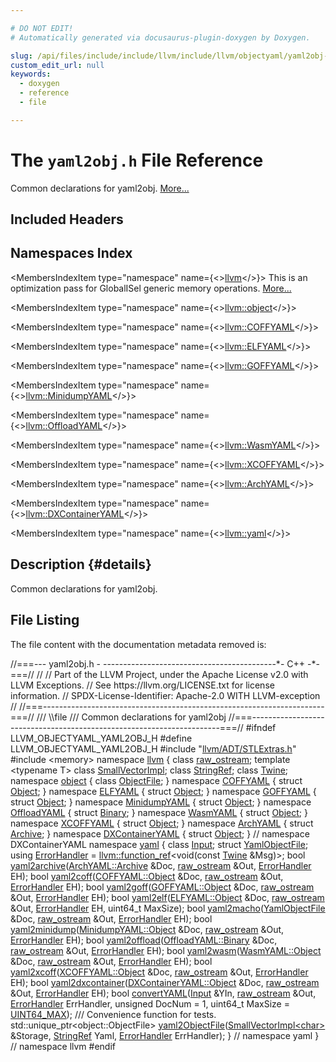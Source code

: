 ```yaml
---

# DO NOT EDIT!
# Automatically generated via docusaurus-plugin-doxygen by Doxygen.

slug: /api/files/include/include/llvm/include/llvm/objectyaml/yaml2obj-h
custom_edit_url: null
keywords:
  - doxygen
  - reference
  - file

---
```





# The `yaml2obj.h` File Reference

<DoxygenPage pluginConfig={pluginConfig}>

Common declarations for yaml2obj. <a href="#details">More...</a>

## Included Headers

<IncludesList>
<IncludesListItem
  filePath="llvm/ADT/STLExtras.h"
  permalink="/docs/api/files/include/include/llvm/include/llvm/adt/stlextras-h"
  isLocal="true" />
<IncludesListItem
  filePath="memory"
  permalink=""
  isLocal="false" />
</IncludesList>

## Namespaces Index

<MembersIndex>

<MembersIndexItem
  type="namespace"
  name={<><a href="/docs/api/namespaces/llvm">llvm</a></>}>
This is an optimization pass for GlobalISel generic memory operations. <a href="/docs/api/namespaces/llvm/#details">More...</a>
</MembersIndexItem>

<MembersIndexItem
  type="namespace"
  name={<><a href="/docs/api/namespaces/llvm/object">llvm::object</a></>}>
</MembersIndexItem>

<MembersIndexItem
  type="namespace"
  name={<><a href="/docs/api/namespaces/llvm/coffyaml">llvm::COFFYAML</a></>}>
</MembersIndexItem>

<MembersIndexItem
  type="namespace"
  name={<><a href="/docs/api/namespaces/llvm/elfyaml">llvm::ELFYAML</a></>}>
</MembersIndexItem>

<MembersIndexItem
  type="namespace"
  name={<><a href="/docs/api/namespaces/llvm/goffyaml">llvm::GOFFYAML</a></>}>
</MembersIndexItem>

<MembersIndexItem
  type="namespace"
  name={<><a href="/docs/api/namespaces/llvm/minidumpyaml">llvm::MinidumpYAML</a></>}>
</MembersIndexItem>

<MembersIndexItem
  type="namespace"
  name={<><a href="/docs/api/namespaces/llvm/offloadyaml">llvm::OffloadYAML</a></>}>
</MembersIndexItem>

<MembersIndexItem
  type="namespace"
  name={<><a href="/docs/api/namespaces/llvm/wasmyaml">llvm::WasmYAML</a></>}>
</MembersIndexItem>

<MembersIndexItem
  type="namespace"
  name={<><a href="/docs/api/namespaces/llvm/xcoffyaml">llvm::XCOFFYAML</a></>}>
</MembersIndexItem>

<MembersIndexItem
  type="namespace"
  name={<><a href="/docs/api/namespaces/llvm/archyaml">llvm::ArchYAML</a></>}>
</MembersIndexItem>

<MembersIndexItem
  type="namespace"
  name={<><a href="/docs/api/namespaces/llvm/dxcontaineryaml">llvm::DXContainerYAML</a></>}>
</MembersIndexItem>

<MembersIndexItem
  type="namespace"
  name={<><a href="/docs/api/namespaces/llvm/yaml">llvm::yaml</a></>}>
</MembersIndexItem>

</MembersIndex>

## Description {#details}

Common declarations for yaml2obj.

## File Listing

The file content with the documentation metadata removed is:

<ProgramListing>

<Link id="l00001" /><CodeLine lineNumber="1"><span class="doxyHighlightComment">//===--- yaml2obj.h - -------------------------------------------&#42;- C++ -&#42;-===//</span></CodeLine>
<Link id="l00002" /><CodeLine lineNumber="2"><span class="doxyHighlightComment">//</span></CodeLine>
<Link id="l00003" /><CodeLine lineNumber="3"><span class="doxyHighlightComment">// Part of the LLVM Project, under the Apache License v2.0 with LLVM Exceptions.</span></CodeLine>
<Link id="l00004" /><CodeLine lineNumber="4"><span class="doxyHighlightComment">// See https://llvm.org/LICENSE.txt for license information.</span></CodeLine>
<Link id="l00005" /><CodeLine lineNumber="5"><span class="doxyHighlightComment">// SPDX-License-Identifier: Apache-2.0 WITH LLVM-exception</span></CodeLine>
<Link id="l00006" /><CodeLine lineNumber="6"><span class="doxyHighlightComment">//</span></CodeLine>
<Link id="l00007" /><CodeLine lineNumber="7"><span class="doxyHighlightComment">//===----------------------------------------------------------------------===//</span></CodeLine>
<Link id="l00008" /><CodeLine lineNumber="8"><span class="doxyHighlightComment">/// \\file</span></CodeLine>
<Link id="l00009" /><CodeLine lineNumber="9"><span class="doxyHighlightComment">/// Common declarations for yaml2obj</span></CodeLine>
<Link id="l00010" /><CodeLine lineNumber="10"><span class="doxyHighlightComment">//===----------------------------------------------------------------------===//</span></CodeLine>
<Link id="l00011" /><CodeLine lineNumber="11"><span class="doxyHighlightPreprocessor">#ifndef LLVM&#95;OBJECTYAML&#95;YAML2OBJ&#95;H</span></CodeLine>
<Link id="l00012" /><CodeLine lineNumber="12"><span class="doxyHighlightPreprocessor">#define LLVM&#95;OBJECTYAML&#95;YAML2OBJ&#95;H</span></CodeLine>
<Link id="l00013" /><CodeLine lineNumber="13"></CodeLine>
<Link id="l00014" /><CodeLine lineNumber="14"><span class="doxyHighlightPreprocessor">#include &quot;<a href="/docs/api/files/include/include/llvm/include/llvm/adt/stlextras-h">llvm/ADT/STLExtras.h</a>&quot;</span></CodeLine>
<Link id="l00015" /><CodeLine lineNumber="15"><span class="doxyHighlightPreprocessor">#include &lt;memory&gt;</span></CodeLine>
<Link id="l00016" /><CodeLine lineNumber="16"></CodeLine>
<Link id="l00017" /><CodeLine lineNumber="17"><span class="doxyHighlightKeyword">namespace </span><span class="doxyHighlight"><a href="/docs/api/namespaces/llvm">llvm</a> &#123;</span></CodeLine>
<Link id="l00018" /><CodeLine lineNumber="18"><span class="doxyHighlightKeyword">class </span><span class="doxyHighlight"><a href="/docs/api/classes/llvm/raw-ostream">raw&#95;ostream</a>;</span></CodeLine>
<Link id="l00019" /><CodeLine lineNumber="19"><span class="doxyHighlightKeyword">template</span><span class="doxyHighlight"> &lt;</span><span class="doxyHighlightKeyword">typename</span><span class="doxyHighlight"> T&gt; </span><span class="doxyHighlightKeyword">class </span><span class="doxyHighlight"><a href="/docs/api/classes/llvm/smallvectorimpl">SmallVectorImpl</a>;</span></CodeLine>
<Link id="l00020" /><CodeLine lineNumber="20"><span class="doxyHighlightKeyword">class </span><span class="doxyHighlight"><a href="/docs/api/classes/llvm/stringref">StringRef</a>;</span></CodeLine>
<Link id="l00021" /><CodeLine lineNumber="21"><span class="doxyHighlightKeyword">class </span><span class="doxyHighlight"><a href="/docs/api/classes/llvm/twine">Twine</a>;</span></CodeLine>
<Link id="l00022" /><CodeLine lineNumber="22"></CodeLine>
<Link id="l00023" /><CodeLine lineNumber="23"><span class="doxyHighlightKeyword">namespace </span><span class="doxyHighlight"><a href="/docs/api/namespaces/llvm/object">object</a> &#123;</span></CodeLine>
<Link id="l00024" /><CodeLine lineNumber="24"><span class="doxyHighlightKeyword">class </span><span class="doxyHighlight"><a href="/docs/api/classes/llvm/object/objectfile">ObjectFile</a>;</span></CodeLine>
<Link id="l00025" /><CodeLine lineNumber="25"><span class="doxyHighlight">&#125;</span></CodeLine>
<Link id="l00026" /><CodeLine lineNumber="26"></CodeLine>
<Link id="l00027" /><CodeLine lineNumber="27"><span class="doxyHighlightKeyword">namespace </span><span class="doxyHighlight"><a href="/docs/api/namespaces/llvm/coffyaml">COFFYAML</a> &#123;</span></CodeLine>
<Link id="l00028" /><CodeLine lineNumber="28"><span class="doxyHighlightKeyword">struct </span><span class="doxyHighlight"><a href="/docs/api/structs/llvm/coffyaml/object">Object</a>;</span></CodeLine>
<Link id="l00029" /><CodeLine lineNumber="29"><span class="doxyHighlight">&#125;</span></CodeLine>
<Link id="l00030" /><CodeLine lineNumber="30"></CodeLine>
<Link id="l00031" /><CodeLine lineNumber="31"><span class="doxyHighlightKeyword">namespace </span><span class="doxyHighlight"><a href="/docs/api/namespaces/llvm/elfyaml">ELFYAML</a> &#123;</span></CodeLine>
<Link id="l00032" /><CodeLine lineNumber="32"><span class="doxyHighlightKeyword">struct </span><span class="doxyHighlight"><a href="/docs/api/structs/llvm/elfyaml/object">Object</a>;</span></CodeLine>
<Link id="l00033" /><CodeLine lineNumber="33"><span class="doxyHighlight">&#125;</span></CodeLine>
<Link id="l00034" /><CodeLine lineNumber="34"></CodeLine>
<Link id="l00035" /><CodeLine lineNumber="35"><span class="doxyHighlightKeyword">namespace </span><span class="doxyHighlight"><a href="/docs/api/namespaces/llvm/goffyaml">GOFFYAML</a> &#123;</span></CodeLine>
<Link id="l00036" /><CodeLine lineNumber="36"><span class="doxyHighlightKeyword">struct </span><span class="doxyHighlight"><a href="/docs/api/structs/llvm/goffyaml/object">Object</a>;</span></CodeLine>
<Link id="l00037" /><CodeLine lineNumber="37"><span class="doxyHighlight">&#125;</span></CodeLine>
<Link id="l00038" /><CodeLine lineNumber="38"></CodeLine>
<Link id="l00039" /><CodeLine lineNumber="39"><span class="doxyHighlightKeyword">namespace </span><span class="doxyHighlight"><a href="/docs/api/namespaces/llvm/minidumpyaml">MinidumpYAML</a> &#123;</span></CodeLine>
<Link id="l00040" /><CodeLine lineNumber="40"><span class="doxyHighlightKeyword">struct </span><span class="doxyHighlight"><a href="/docs/api/structs/llvm/minidumpyaml/object">Object</a>;</span></CodeLine>
<Link id="l00041" /><CodeLine lineNumber="41"><span class="doxyHighlight">&#125;</span></CodeLine>
<Link id="l00042" /><CodeLine lineNumber="42"></CodeLine>
<Link id="l00043" /><CodeLine lineNumber="43"><span class="doxyHighlightKeyword">namespace </span><span class="doxyHighlight"><a href="/docs/api/namespaces/llvm/offloadyaml">OffloadYAML</a> &#123;</span></CodeLine>
<Link id="l00044" /><CodeLine lineNumber="44"><span class="doxyHighlightKeyword">struct </span><span class="doxyHighlight"><a href="/docs/api/structs/llvm/offloadyaml/binary">Binary</a>;</span></CodeLine>
<Link id="l00045" /><CodeLine lineNumber="45"><span class="doxyHighlight">&#125;</span></CodeLine>
<Link id="l00046" /><CodeLine lineNumber="46"></CodeLine>
<Link id="l00047" /><CodeLine lineNumber="47"><span class="doxyHighlightKeyword">namespace </span><span class="doxyHighlight"><a href="/docs/api/namespaces/llvm/wasmyaml">WasmYAML</a> &#123;</span></CodeLine>
<Link id="l00048" /><CodeLine lineNumber="48"><span class="doxyHighlightKeyword">struct </span><span class="doxyHighlight"><a href="/docs/api/structs/llvm/wasmyaml/object">Object</a>;</span></CodeLine>
<Link id="l00049" /><CodeLine lineNumber="49"><span class="doxyHighlight">&#125;</span></CodeLine>
<Link id="l00050" /><CodeLine lineNumber="50"></CodeLine>
<Link id="l00051" /><CodeLine lineNumber="51"><span class="doxyHighlightKeyword">namespace </span><span class="doxyHighlight"><a href="/docs/api/namespaces/llvm/xcoffyaml">XCOFFYAML</a> &#123;</span></CodeLine>
<Link id="l00052" /><CodeLine lineNumber="52"><span class="doxyHighlightKeyword">struct </span><span class="doxyHighlight"><a href="/docs/api/structs/llvm/xcoffyaml/object">Object</a>;</span></CodeLine>
<Link id="l00053" /><CodeLine lineNumber="53"><span class="doxyHighlight">&#125;</span></CodeLine>
<Link id="l00054" /><CodeLine lineNumber="54"></CodeLine>
<Link id="l00055" /><CodeLine lineNumber="55"><span class="doxyHighlightKeyword">namespace </span><span class="doxyHighlight"><a href="/docs/api/namespaces/llvm/archyaml">ArchYAML</a> &#123;</span></CodeLine>
<Link id="l00056" /><CodeLine lineNumber="56"><span class="doxyHighlightKeyword">struct </span><span class="doxyHighlight"><a href="/docs/api/structs/llvm/archyaml/archive">Archive</a>;</span></CodeLine>
<Link id="l00057" /><CodeLine lineNumber="57"><span class="doxyHighlight">&#125;</span></CodeLine>
<Link id="l00058" /><CodeLine lineNumber="58"></CodeLine>
<Link id="l00059" /><CodeLine lineNumber="59"><span class="doxyHighlightKeyword">namespace </span><span class="doxyHighlight"><a href="/docs/api/namespaces/llvm/dxcontaineryaml">DXContainerYAML</a> &#123;</span></CodeLine>
<Link id="l00060" /><CodeLine lineNumber="60"><span class="doxyHighlightKeyword">struct </span><span class="doxyHighlight"><a href="/docs/api/structs/llvm/dxcontaineryaml/object">Object</a>;</span></CodeLine>
<Link id="l00061" /><CodeLine lineNumber="61"><span class="doxyHighlight">&#125; </span><span class="doxyHighlightComment">// namespace DXContainerYAML</span></CodeLine>
<Link id="l00062" /><CodeLine lineNumber="62"></CodeLine>
<Link id="l00063" /><CodeLine lineNumber="63"><span class="doxyHighlightKeyword">namespace </span><span class="doxyHighlight"><a href="/docs/api/namespaces/llvm/yaml">yaml</a> &#123;</span></CodeLine>
<Link id="l00064" /><CodeLine lineNumber="64"><span class="doxyHighlightKeyword">class </span><span class="doxyHighlight"><a href="/docs/api/classes/llvm/yaml/input">Input</a>;</span></CodeLine>
<Link id="l00065" /><CodeLine lineNumber="65"><span class="doxyHighlightKeyword">struct </span><span class="doxyHighlight"><a href="/docs/api/structs/llvm/yaml/yamlobjectfile">YamlObjectFile</a>;</span></CodeLine>
<Link id="l00066" /><CodeLine lineNumber="66"></CodeLine>
<Link id="l00067" /><CodeLine lineNumber="67" lineLink="/docs/api/namespaces/llvm/yaml/#a4f9dfab3b02d41c6e26e306c90eab66b"><span class="doxyHighlightKeyword">using </span><span class="doxyHighlight"><a href="/docs/api/namespaces/llvm/yaml/#a4f9dfab3b02d41c6e26e306c90eab66b">ErrorHandler</a> = <a href="/docs/api/classes/llvm/function-ref">llvm::function&#95;ref</a>&lt;void(</span><span class="doxyHighlightKeyword">const</span><span class="doxyHighlight"> <a href="/docs/api/classes/llvm/twine">Twine</a> &amp;Msg)&gt;;</span></CodeLine>
<Link id="l00068" /><CodeLine lineNumber="68"></CodeLine>
<Link id="l00069" /><CodeLine lineNumber="69"><span class="doxyHighlightKeywordType">bool</span><span class="doxyHighlight"> <a href="/docs/api/namespaces/llvm/yaml/#ace523ea68fd49787987759de81452913">yaml2archive</a>(<a href="/docs/api/structs/llvm/archyaml/archive">ArchYAML::Archive</a> &amp;Doc, <a href="/docs/api/classes/llvm/raw-ostream">raw&#95;ostream</a> &amp;Out, <a href="/docs/api/namespaces/llvm/yaml/#a4f9dfab3b02d41c6e26e306c90eab66b">ErrorHandler</a> EH);</span></CodeLine>
<Link id="l00070" /><CodeLine lineNumber="70"><span class="doxyHighlightKeywordType">bool</span><span class="doxyHighlight"> <a href="/docs/api/namespaces/llvm/yaml/#a4d6a2ded1cd4aa254c797df12e8b3feb">yaml2coff</a>(<a href="/docs/api/structs/llvm/coffyaml/object">COFFYAML::Object</a> &amp;Doc, <a href="/docs/api/classes/llvm/raw-ostream">raw&#95;ostream</a> &amp;Out, <a href="/docs/api/namespaces/llvm/yaml/#a4f9dfab3b02d41c6e26e306c90eab66b">ErrorHandler</a> EH);</span></CodeLine>
<Link id="l00071" /><CodeLine lineNumber="71"><span class="doxyHighlightKeywordType">bool</span><span class="doxyHighlight"> <a href="/docs/api/namespaces/llvm/yaml/#a2784520357b354bd02247a1e405e55dc">yaml2goff</a>(<a href="/docs/api/structs/llvm/goffyaml/object">GOFFYAML::Object</a> &amp;Doc, <a href="/docs/api/classes/llvm/raw-ostream">raw&#95;ostream</a> &amp;Out, <a href="/docs/api/namespaces/llvm/yaml/#a4f9dfab3b02d41c6e26e306c90eab66b">ErrorHandler</a> EH);</span></CodeLine>
<Link id="l00072" /><CodeLine lineNumber="72"><span class="doxyHighlightKeywordType">bool</span><span class="doxyHighlight"> <a href="/docs/api/namespaces/llvm/yaml/#a213b80c86e78b5996e10721b4e1fa60f">yaml2elf</a>(<a href="/docs/api/structs/llvm/elfyaml/object">ELFYAML::Object</a> &amp;Doc, <a href="/docs/api/classes/llvm/raw-ostream">raw&#95;ostream</a> &amp;Out, <a href="/docs/api/namespaces/llvm/yaml/#a4f9dfab3b02d41c6e26e306c90eab66b">ErrorHandler</a> EH,</span></CodeLine>
<Link id="l00073" /><CodeLine lineNumber="73"><span class="doxyHighlight">              uint64&#95;t MaxSize);</span></CodeLine>
<Link id="l00074" /><CodeLine lineNumber="74"><span class="doxyHighlightKeywordType">bool</span><span class="doxyHighlight"> <a href="/docs/api/namespaces/llvm/yaml/#ac833d46476c64ddb1f79d57f9642e7b9">yaml2macho</a>(<a href="/docs/api/structs/llvm/yaml/yamlobjectfile">YamlObjectFile</a> &amp;Doc, <a href="/docs/api/classes/llvm/raw-ostream">raw&#95;ostream</a> &amp;Out, <a href="/docs/api/namespaces/llvm/yaml/#a4f9dfab3b02d41c6e26e306c90eab66b">ErrorHandler</a> EH);</span></CodeLine>
<Link id="l00075" /><CodeLine lineNumber="75"><span class="doxyHighlightKeywordType">bool</span><span class="doxyHighlight"> <a href="/docs/api/namespaces/llvm/yaml/#aec505024f93ccc62d2b0214ac9bcb9f2">yaml2minidump</a>(<a href="/docs/api/structs/llvm/minidumpyaml/object">MinidumpYAML::Object</a> &amp;Doc, <a href="/docs/api/classes/llvm/raw-ostream">raw&#95;ostream</a> &amp;Out,</span></CodeLine>
<Link id="l00076" /><CodeLine lineNumber="76"><span class="doxyHighlight">                   <a href="/docs/api/namespaces/llvm/yaml/#a4f9dfab3b02d41c6e26e306c90eab66b">ErrorHandler</a> EH);</span></CodeLine>
<Link id="l00077" /><CodeLine lineNumber="77"><span class="doxyHighlightKeywordType">bool</span><span class="doxyHighlight"> <a href="/docs/api/namespaces/llvm/yaml/#a960217c66ca1fa6c96ec78eba269b580">yaml2offload</a>(<a href="/docs/api/structs/llvm/offloadyaml/binary">OffloadYAML::Binary</a> &amp;Doc, <a href="/docs/api/classes/llvm/raw-ostream">raw&#95;ostream</a> &amp;Out, <a href="/docs/api/namespaces/llvm/yaml/#a4f9dfab3b02d41c6e26e306c90eab66b">ErrorHandler</a> EH);</span></CodeLine>
<Link id="l00078" /><CodeLine lineNumber="78"><span class="doxyHighlightKeywordType">bool</span><span class="doxyHighlight"> <a href="/docs/api/namespaces/llvm/yaml/#a8b1655eaeda3923a7f61f45b19de9ffb">yaml2wasm</a>(<a href="/docs/api/structs/llvm/wasmyaml/object">WasmYAML::Object</a> &amp;Doc, <a href="/docs/api/classes/llvm/raw-ostream">raw&#95;ostream</a> &amp;Out, <a href="/docs/api/namespaces/llvm/yaml/#a4f9dfab3b02d41c6e26e306c90eab66b">ErrorHandler</a> EH);</span></CodeLine>
<Link id="l00079" /><CodeLine lineNumber="79"><span class="doxyHighlightKeywordType">bool</span><span class="doxyHighlight"> <a href="/docs/api/namespaces/llvm/yaml/#ab9ecc2a54712936510ae9b0e4d250e35">yaml2xcoff</a>(<a href="/docs/api/structs/llvm/xcoffyaml/object">XCOFFYAML::Object</a> &amp;Doc, <a href="/docs/api/classes/llvm/raw-ostream">raw&#95;ostream</a> &amp;Out, <a href="/docs/api/namespaces/llvm/yaml/#a4f9dfab3b02d41c6e26e306c90eab66b">ErrorHandler</a> EH);</span></CodeLine>
<Link id="l00080" /><CodeLine lineNumber="80"><span class="doxyHighlightKeywordType">bool</span><span class="doxyHighlight"> <a href="/docs/api/namespaces/llvm/yaml/#a1f4a1a64eb0780aa5dd37462c16c29c9">yaml2dxcontainer</a>(<a href="/docs/api/structs/llvm/dxcontaineryaml/object">DXContainerYAML::Object</a> &amp;Doc, <a href="/docs/api/classes/llvm/raw-ostream">raw&#95;ostream</a> &amp;Out,</span></CodeLine>
<Link id="l00081" /><CodeLine lineNumber="81"><span class="doxyHighlight">                      <a href="/docs/api/namespaces/llvm/yaml/#a4f9dfab3b02d41c6e26e306c90eab66b">ErrorHandler</a> EH);</span></CodeLine>
<Link id="l00082" /><CodeLine lineNumber="82"></CodeLine>
<Link id="l00083" /><CodeLine lineNumber="83"><span class="doxyHighlightKeywordType">bool</span><span class="doxyHighlight"> <a href="/docs/api/namespaces/llvm/yaml/#a805f6e017afb868ed3f50b1b76d35468">convertYAML</a>(<a href="/docs/api/classes/llvm/yaml/input">Input</a> &amp;YIn, <a href="/docs/api/classes/llvm/raw-ostream">raw&#95;ostream</a> &amp;Out, <a href="/docs/api/namespaces/llvm/yaml/#a4f9dfab3b02d41c6e26e306c90eab66b">ErrorHandler</a> ErrHandler,</span></CodeLine>
<Link id="l00084" /><CodeLine lineNumber="84"><span class="doxyHighlight">                 </span><span class="doxyHighlightKeywordType">unsigned</span><span class="doxyHighlight"> DocNum = 1, uint64&#95;t MaxSize = <a href="/docs/api/files/include/include/llvm-c/datatypes-h/#a30654b4b67d97c42ca3f9b6052dda916">UINT64&#95;MAX</a>);</span></CodeLine>
<Link id="l00085" /><CodeLine lineNumber="85"></CodeLine>
<Link id="l00086" /><CodeLine lineNumber="86"><span class="doxyHighlightComment">/// Convenience function for tests.</span></CodeLine>
<Link id="l00087" /><CodeLine lineNumber="87"><span class="doxyHighlight">std::unique&#95;ptr&lt;object::ObjectFile&gt;</span></CodeLine>
<Link id="l00088" /><CodeLine lineNumber="88"><span class="doxyHighlight"><a href="/docs/api/namespaces/llvm/yaml/#a995e3c2084bb6204a7496128e9562fc0">yaml2ObjectFile</a>(<a href="/docs/api/classes/llvm/smallvectorimpl">SmallVectorImpl&lt;char&gt;</a> &amp;Storage, <a href="/docs/api/classes/llvm/stringref">StringRef</a> Yaml,</span></CodeLine>
<Link id="l00089" /><CodeLine lineNumber="89"><span class="doxyHighlight">                <a href="/docs/api/namespaces/llvm/yaml/#a4f9dfab3b02d41c6e26e306c90eab66b">ErrorHandler</a> ErrHandler);</span></CodeLine>
<Link id="l00090" /><CodeLine lineNumber="90"></CodeLine>
<Link id="l00091" /><CodeLine lineNumber="91"><span class="doxyHighlight">&#125; </span><span class="doxyHighlightComment">// namespace yaml</span></CodeLine>
<Link id="l00092" /><CodeLine lineNumber="92"><span class="doxyHighlight">&#125; </span><span class="doxyHighlightComment">// namespace llvm</span></CodeLine>
<Link id="l00093" /><CodeLine lineNumber="93"></CodeLine>
<Link id="l00094" /><CodeLine lineNumber="94"><span class="doxyHighlightPreprocessor">#endif</span></CodeLine>

</ProgramListing>


</DoxygenPage>
